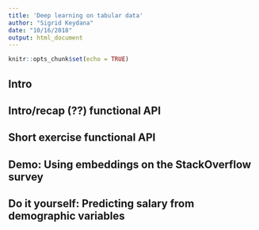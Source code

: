 ```yaml
---
title: 'Deep learning on tabular data'
author: "Sigrid Keydana"
date: "10/16/2018"
output: html_document
---
```


```r
knitr::opts_chunk$set(echo = TRUE)
```

## Intro 

## Intro/recap (??) functional API

## Short exercise functional API

## Demo: Using embeddings on the StackOverflow survey

## Do it yourself: Predicting salary from demographic variables


